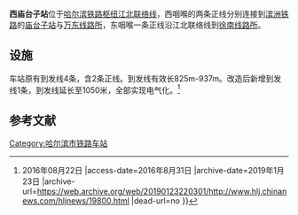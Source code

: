 {{multiple issues|
{{expand|time=2016-08-31T20:21:17+00:00}}
{{onesource|time=2016-08-31T20:21:17+00:00}}
{{refimprove|time=2016-08-31T20:21:17+00:00}}
}}
'''西庙台子站'''位于[[哈尔滨铁路枢纽|哈尔滨铁路枢纽]][[江北联络线|江北联络线]]，西咽喉的两条正线分别连接到[[滨洲铁路|滨洲铁路]]的[[庙台子站|庙台子站]]与[[万东线路所|万东线路所]]，东咽喉一条正线沿江北联络线到[[徐南线路所|徐南线路所]]。

==设施==
车站原有到发线4条，含2条正线。到发线有效长825m-937m。改造后新增到发线1条，到发线延长至1050米，全部实现电气化。<ref>{{Cite web |url=http://www.hlj.chinanews.com/hljnews/19800.html |title=滨洲线西庙台子站信号改造工程顺利开通, 中新网黑龙江新闻 {{!}}2016年08月22日  |access-date=2016年8月31日 |archive-date=2019年1月23日 |archive-url=https://web.archive.org/web/20190123220301/http://www.hlj.chinanews.com/hljnews/19800.html |dead-url=no }}</ref>

==参考文献==
<references/>

[[Category:哈尔滨市铁路车站|Category:哈尔滨市铁路车站]]